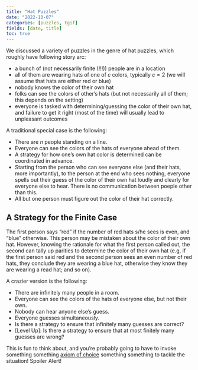 ```yaml
---
title: "Hat Puzzles"
date: "2022-10-07"
categories: [puzzles, tgif]
fields: [date, title]
toc: true
---
```


We discussed a variety of puzzles in the genre of hat puzzles, which roughly have following story arc:

- a bunch of (not necessarily finite (!!!)) people are in a location
- all of them are wearing hats of one of $c$ colors, typically $c = 2$ (we will assume that hats are either red or blue)
- nobody knows the color of their own hat
- folks can see the colors of other's hats (but not necessarily all of them; this depends on the setting)
- everyone is tasked with determining/guessing the color of their own hat, and failure to get it right (most of the time) will usually lead to unpleasant outcomes

A traditional special case is the following:

- There are $n$ people standing on a line.
- Everyone can see the colors of the hats of everyone ahead of them.
- A strategy for how one's own hat color is determined can be coordinated in advance.
- Starting from the person who can see everyone else (and their hats, more importantly), to the person at the end who sees nothing, everyone spells out their guess of the color of their own hat loudly and clearly for everyone else to hear. There is no communication between poeple other than this.
- All but one person must figure out the color of their hat correctly.

:::{.callout-caution collapse="true" icon="false"}
## A Strategy for the Finite Case
The first person says "red" if the number of red hats s/he sees is even, and "blue" otherwise. This person may be mistaken about the color of their own hat. However, knowing the rationale for what the first person called out, the second can tally up parities to determine the color of their own hat (e.g, if the first person said red and the second person sees an even number of red hats, they conclude they are wearing a blue hat, otherwise they know they are wearing a read hat; and so on).
:::

A crazier version is the following:

- There are infinitely many people in a room.
- Everyone can see the colors of the hats of everyone else, but not their own.
- Nobody can hear anyone else's guess.
- Everyone guesses simultaneously.
- Is there a strategy to ensure that infinitely many guesses are correct?
- \[Level Up\]: Is there a strategy to ensure that at most finitely many guesses are wrong?


This is fun to think about, and you're probably going to have to invoke something something [axiom of choice](https://divisbyzero.com/2009/08/11/infinite-hat-problems-solutions/) something something to tackle the situation!
[Spoiler Alert!]{.aside}